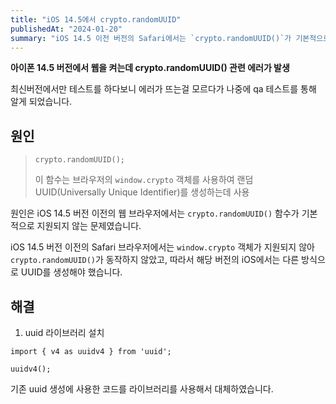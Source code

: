 ```yaml
---
title: "iOS 14.5에서 crypto.randomUUID"
publishedAt: "2024-01-20"
summary: "iOS 14.5 이전 버전의 Safari에서는 `crypto.randomUUID()`가 기본적으로 지원되지 않아 에러가 발생합니다."
---
```


**아이폰 14.5 버전에서 웹을 켜는데 crypto.randomUUID() 관련 에러가 발생**

최신버전에서만 테스트를 하다보니 에러가 뜨는걸 모르다가 나중에 qa 테스트를 통해 알게 되었습니다.

## 원인

> `crypto.randomUUID();`
>
> 이 함수는 브라우저의 `window.crypto` 객체를 사용하여 랜덤 UUID(Universally Unique Identifier)를 생성하는데 사용

원인은 iOS 14.5 버전 이전의 웹 브라우저에서는 `crypto.randomUUID()` 함수가 기본적으로 지원되지 않는 문제였습니다.

iOS 14.5 버전 이전의 Safari 브라우저에서는 `window.crypto` 객체가 지원되지 않아`crypto.randomUUID()`가 동작하지 않았고, 따라서 해당 버전의 iOS에서는 다른 방식으로 UUID를 생성해야 했습니다.

## 해결

1. uuid 라이브러리 설치

```
import { v4 as uuidv4 } from 'uuid';

uuidv4();
```

기존 uuid 생성에 사용한 코드를 라이브러리를 사용해서 대체하였습니다.
